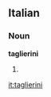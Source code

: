 ==Italian==

===Noun===
'''taglierini''' {{m}}

# {{plural of|[[taglierino]]|lang=it}}

[[it:taglierini]]